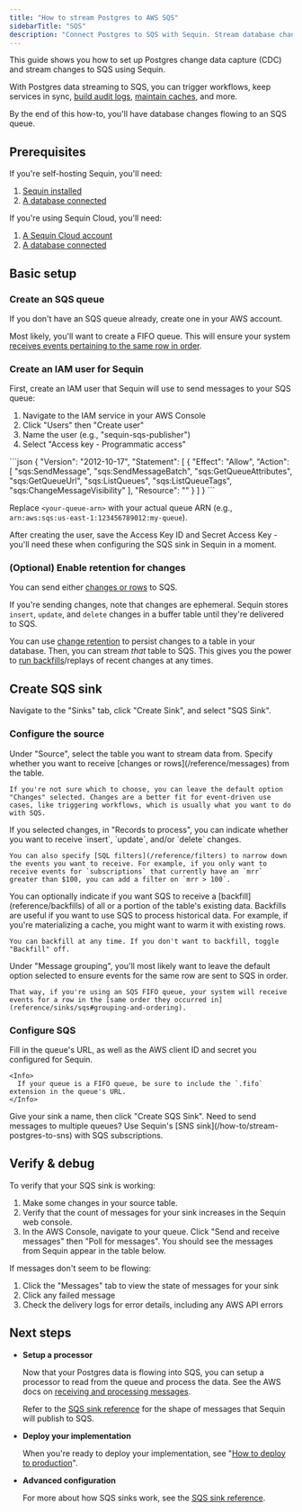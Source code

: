 ```yaml
---
title: "How to stream Postgres to AWS SQS"
sidebarTitle: "SQS"
description: "Connect Postgres to SQS with Sequin. Stream database changes for reliable message queuing with ordered delivery guarantees."
---
```


This guide shows you how to set up Postgres change data capture (CDC) and stream changes to SQS using Sequin.

With Postgres data streaming to SQS, you can trigger workflows, keep services in sync, [build audit logs](/how-to/create-audit-logs), [maintain caches](/how-to/maintain-caches), and more.

By the end of this how-to, you'll have database changes flowing to an SQS queue.

## Prerequisites

If you're self-hosting Sequin, you'll need:

1. [Sequin installed](/running-sequin)
2. [A database connected](/connect-postgres)

If you're using Sequin Cloud, you'll need:

1. [A Sequin Cloud account](https://console.sequinstream.com)
2. [A database connected](/connect-postgres)

## Basic setup

### Create an SQS queue

If you don't have an SQS queue already, create one in your AWS account.

Most likely, you'll want to create a FIFO queue. This will ensure your system [receives events pertaining to the same row in order](/reference/sinks/sqs#grouping-and-ordering).

### Create an IAM user for Sequin

First, create an IAM user that Sequin will use to send messages to your SQS queue:

1. Navigate to the IAM service in your AWS Console
2. Click "Users" then "Create user"
3. Name the user (e.g., "sequin-sqs-publisher")
4. Select "Access key - Programmatic access"

<Accordion title="Required IAM Policy">
  ```json
  {
    "Version": "2012-10-17",
    "Statement": [
      {
        "Effect": "Allow",
        "Action": [
          "sqs:SendMessage",
          "sqs:SendMessageBatch",
          "sqs:GetQueueAttributes",
          "sqs:GetQueueUrl",
          "sqs:ListQueues",
          "sqs:ListQueueTags",
          "sqs:ChangeMessageVisibility"
        ],
        "Resource": "<your-queue-arn>"
      }
    ]
  }
  ```
</Accordion>

Replace `<your-queue-arn>` with your actual queue ARN (e.g., `arn:aws:sqs:us-east-1:123456789012:my-queue`).

After creating the user, save the Access Key ID and Secret Access Key - you'll need these when configuring the SQS sink in Sequin in a moment.

### (Optional) Enable retention for changes

You can send either [changes or rows](/reference/messages) to SQS.

If you're sending changes, note that changes are ephemeral. Sequin stores `insert`, `update`, and `delete` changes in a buffer table until they're delivered to SQS.

You can use [change retention](reference/change-retention) to persist changes to a table in your database. Then, you can stream _that_ table to SQS. This gives you the power to [run backfills](/reference/backfills)/replays of recent changes at any times.

## Create SQS sink

Navigate to the "Sinks" tab, click "Create Sink", and select "SQS Sink".

### Configure the source

<Steps>
  <Step title="Select source table">
    Under "Source", select the table you want to stream data from.
  </Step>

  <Step title="Choose message type">
    Specify whether you want to receive [changes or rows](/reference/messages) from the table.

    If you're not sure which to choose, you can leave the default option "Changes" selected. Changes are a better fit for event-driven use cases, like triggering workflows, which is usually what you want to do with SQS.
  </Step>

  <Step title="Specify filters">
    If you selected changes, in "Records to process", you can indicate whether you want to receive `insert`, `update`, and/or `delete` changes.

    You can also specify [SQL filters](/reference/filters) to narrow down the events you want to receive. For example, if you only want to receive events for `subscriptions` that currently have an `mrr` greater than $100, you can add a filter on `mrr > 100`.
  </Step>

  <Step title="Specify backfill">
    You can optionally indicate if you want SQS to receive a [backfill](reference/backfills) of all or a portion of the table's existing data. Backfills are useful if you want to use SQS to process historical data. For example, if you're materializing a cache, you might want to warm it with existing rows.

    You can backfill at any time. If you don't want to backfill, toggle "Backfill" off.
  </Step>

  <Step title="Specify message grouping">
    Under "Message grouping", you'll most likely want to leave the default option selected to ensure events for the same row are sent to SQS in order.

    That way, if you're using an SQS FIFO queue, your system will receive events for a row in the [same order they occurred in](reference/sinks/sqs#grouping-and-ordering).
  </Step>

</Steps>

### Configure SQS

<Steps>
  <Step title="Enter queue details">
    Fill in the queue's URL, as well as the AWS client ID and secret you configured for Sequin.

    <Info>
      If your queue is a FIFO queue, be sure to include the `.fifo` extension in the queue's URL.
    </Info>
  </Step>

  <Step title="Create the sink">
    Give your sink a name, then click "Create SQS Sink".
  </Step>
</Steps>

<Note>
  Need to send messages to multiple queues? Use Sequin's [SNS sink](/how-to/stream-postgres-to-sns) with SQS subscriptions.
</Note>

## Verify & debug

To verify that your SQS sink is working:

1. Make some changes in your source table.
2. Verify that the count of messages for your sink increases in the Sequin web console.
3. In the AWS Console, navigate to your queue. Click "Send and receive messages" then "Poll for messages". You should see the messages from Sequin appear in the table below.

If messages don't seem to be flowing:

1. Click the "Messages" tab to view the state of messages for your sink
2. Click any failed message
3. Check the delivery logs for error details, including any AWS API errors

## Next steps

- **Setup a processor**

   Now that your Postgres data is flowing into SQS, you can setup a processor to read from the queue and process the data. See the AWS docs on [receiving and processing messages](https://docs.aws.amazon.com/AWSSimpleQueueService/latest/SQSDeveloperGuide/sqs-getting-started.html#step-receive-delete-message).
   
   Refer to the [SQS sink reference](/reference/sinks/sqs) for the shape of messages that Sequin will publish to SQS.

- **Deploy your implementation**

   When you're ready to deploy your implementation, see "[How to deploy to production](/how-to/deploy-to-production)".

- **Advanced configuration**

   For more about how SQS sinks work, see the [SQS sink reference](/reference/sinks/sqs).
